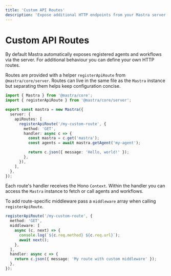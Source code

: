 ```yaml
---
title: 'Custom API Routes'
description: 'Expose additional HTTP endpoints from your Mastra server.'
---
```


# Custom API Routes

By default Mastra automatically exposes registered agents and workflows via the
server. For additional behaviour you can define your own HTTP routes.

Routes are provided with a helper `registerApiRoute` from `@mastra/core/server`.
Routes can live in the same file as the `Mastra` instance but separating them
helps keep configuration concise.

```typescript copy showLineNumbers
import { Mastra } from '@mastra/core';
import { registerApiRoute } from '@mastra/core/server';

export const mastra = new Mastra({
  server: {
    apiRoutes: [
      registerApiRoute('/my-custom-route', {
        method: 'GET',
        handler: async c => {
          const mastra = c.get('mastra');
          const agents = await mastra.getAgent('my-agent');

          return c.json({ message: 'Hello, world!' });
        },
      }),
    ],
  },
});
```

Each route's handler receives the Hono `Context`. Within the handler you can
access the `Mastra` instance to fetch or call agents and workflows.

To add route-specific middleware pass a `middleware` array when calling
`registerApiRoute`.

```typescript copy showLineNumbers
registerApiRoute('/my-custom-route', {
  method: 'GET',
  middleware: [
    async (c, next) => {
      console.log(`${c.req.method} ${c.req.url}`);
      await next();
    },
  ],
  handler: async c => {
    return c.json({ message: 'My route with custom middleware' });
  },
});
```
